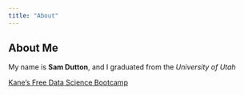 ```yaml
---
title: "About"
---
```


## About Me

My name is **Sam Dutton**, and I graduated from the *University of Utah*

[Kane's Free Data Science Bootcamp](https://bootcamp.davidkane.info)
